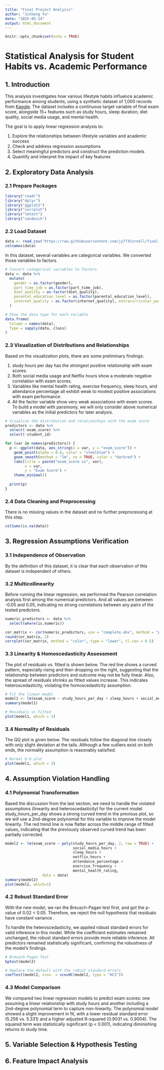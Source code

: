 ```yaml
---
title: "Final Project Analysis"
author: "Jinhong Yu"
date: "2025-05-14"
output: html_document
---
```


```r
knitr::opts_chunk$set(echo = TRUE)
```

# Statistical Analysis for **Student Habits vs. Academic Performance**

## 1. Introduction

This analysis investigates how various lifestyle habits influence academic performance among students, using a synthetic dataset of 1,000 records from [Kaggle](https://www.kaggle.com/datasets/jayaantanaath/student-habits-vs-academic-performance?resource=download). The dataset includes a continuous target variable of final exam score, alongside 15+ features such as study hours, sleep duration, diet quality, social media usage, and mental health.

The goal is to apply linear regression analysis to:

1.  Explore the relationships between lifestyle variables and academic success
2.  Check and address regression assumptions
3.  Select meaningful predictors and construct the prediction models
4.  Quantify and interpret the impact of key features

## 2. Exploratory Data Analysis

### 2.1 Prepare Packages

```r
library("readr")
library("dplyr")
library("ggplot2")
library("corrplot")
library("lmtest")
library("sandwich")

```

### 2.2 Load Dataset

```r
data <- read_csv("https://raw.githubusercontent.com/jy773Cornell/final-project-stsci6020-2025/refs/heads/main/data/student_habits_performance.csv")
colnames(data)
```

In this dataset, several variables are categorical variables. We converted those variables to factors.

```r
# Convert categorical variables to factors
data <- data %>%
  mutate(
    gender = as.factor(gender),
    part_time_job = as.factor(part_time_job),
    diet_quality = as.factor(diet_quality),
    parental_education_level = as.factor(parental_education_level),
    internet_quality = as.factor(internet_quality), extracurricular_participation = as.factor(extracurricular_participation)
  )

# Show the data type for each variable
data.frame(
  Column = names(data),
  Type = sapply(data, class)
)

```

### 2.3 Visualization of Distributions and Relationships

Based on the visualization plots, there are some preliminary findings:

1.  study hours per day has the strongest positive relationship with exam scores.
2.  Both social media usage and Netflix hours show a moderate negative correlation with exam scores.
3.  Variables like mental health rating, exercise frequency, sleep hours, and attendance percentage all exhibit weak to modest positive associations with exam performance.
4.  All the factor variable show very weak associations with exam scores. To build a model with parsimony, we will only consider above numerical variables as the initial predictors for later analysis.

```r
# Visualize the distribution and relationships with the exam score
predictors <- data %>%
  select(-exam_score) %>%
  select(-student_id)

for (var in names(predictors)) {
  p <- ggplot(data, aes_string(x = var, y = "exam_score")) +
    geom_point(alpha = 0.6, color = "steelblue") +
    geom_smooth(method = "lm", se = TRUE, color = "darkred") +
    labs(title = paste("exam_score vs", var),
         x = var,
         y = "Exam Score") +
    theme_minimal()
  
  print(p)
}
```

### 2.4 Data Cleaning and Preprocessing

There is no missing values in the dataset and no further preprocessing at this step.

```r
colSums(is.na(data))
```

## 3. Regression Assumptions Verification

### 3.1 Independence of Observation

By the definition of this dataset, it is clear that each observation of this dataset is independent of others.

### 3.2 Multicollinearity

Before running the linear regression, we performed the Pearson correlation analysis first among the numerical predictors. And all values are between -0.05 and 0.05, indicating no strong correlations between any pairs of the tested predictors.

```r
numeric_predictors <- data %>%
  select(where(is.numeric))

cor_matrix <- cor(numeric_predictors, use = "complete.obs", method = "pearson")
round(cor_matrix, 2)
corrplot(cor_matrix, method = "color", type = "lower", tl.cex = 0.5)
```

### 3.3 Linearity & Homoscedasticity Assessment

The plot of residuals vs. fitted is shown below. The red line shows a curved pattern, especially rising and then dropping on the right, suggesting that the relationship between predictors and outcome may not be fully linear. Also, the spread of residuals shrinks as fitted values increase. This indicates heteroscedasticity, violating the homoscedasticity assumption.

```r
# Fit the linear model
model1 <- lm(exam_score ~ study_hours_per_day + sleep_hours + social_media_hours + netflix_hours + attendance_percentage + exercise_frequency + mental_health_rating, data = data)
summary(model1)

# Residuals vs Fitted
plot(model1, which = 1)
```

### 3.4 Normality of Residuals

The QQ plot is given below. The residuals follow the diagonal line closely with only slight deviation at the tails. Although a few outliers exist on both ends, the normality assumption is reasonably satisfied.

```r
# Normal Q-Q plot
plot(model1, which = 2)
```

## 4. Assumption Violation Handling

### 4.1 Polynomial Transformation

Based the discussion from the last section, we need to handle the violated assumptions (linearity and heteroscedasticity) for the current model. study_hours_per_day shows a strong curved trend in the previous plot, so we will use a 2nd-degree polynomial for this variable to improve the model linearity. The red trend line is now flatter across the middle range of fitted values, indicating that the previously observed curved trend has been partially corrected.

```r
model2 <- lm(exam_score ~ poly(study_hours_per_day, 2, raw = TRUE) +
                               social_media_hours +
                               sleep_hours +
                               netflix_hours +
                               attendance_percentage +
                               exercise_frequency +
                               mental_health_rating,
                 data = data)
summary(model2)
plot(model2, which=1)
```

### 4.2 Robust Standard Error

With the new model, we ran the Breusch-Pagan test first, and got the p-value of 0.02 \< 0.05. Therefore, we reject the null hypothesis that residuals have constant variance .

To handle the heteroscedasticity, we applied robust standard errors for valid inference in this model. While the coefficient estimates remained unchanged, the robust standard errors provide more reliable inference. All predictors remained statistically significant, confirming the robustness of the model’s findings.

```r
# Breusch-Pagan Test
bptest(model2)

# Replace the default with the robust standard errors
coeftest(model2, vcov. = vcovHC(model2, type = "HC3"))

```

### 4.3 Model Comparison

We compared two linear regression models to predict exam scores: one assuming a linear relationship with study hours and another including a 2nd-degree polynomial term to capture non-linearity. The polynomial model showed a slight improvement in fit, with a lower residual standard error (5.256 vs. 5.331) and a higher adjusted R-squared (0.9031 vs. 0.9004). The squared term was statistically significant (p \< 0.001), indicating diminishing returns to study time.

## 5. Variable Selection & Hypothesis Testing

## 6. Feature Impact Analysis
